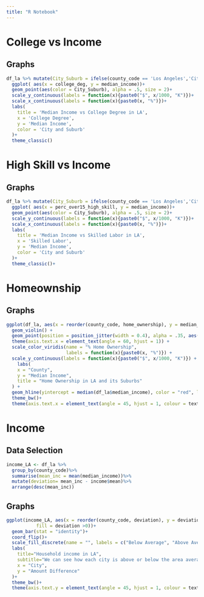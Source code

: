 ```yaml
---
title: "R Notebook"
---
```


# College vs Income

## Graphs
```r
df_la %>% mutate(City_Suburb = ifelse(county_code == 'Los Angeles','City','Suburb')) %>% 
  ggplot( aes(x = college_deg, y = median_income))+
  geom_point(aes(color = City_Suburb), alpha = .5, size = 2)+
  scale_y_continuous(labels = function(x){paste0("$", x/1000, "K")})+
  scale_x_continuous(labels = function(x){paste0(x, "%")})+
  labs(
    title = 'Median Income vs College Degree in LA',
    x = 'College Degree',
    y = 'Median Income',
    color = 'City and Suburb'
  )+
  theme_classic()
```

# High Skill vs Income

## Graphs
```r
df_la %>% mutate(City_Suburb = ifelse(county_code == 'Los Angeles','City','Suburb')) %>% 
  ggplot( aes(x = perc_over15_high_skill, y = median_income))+
  geom_point(aes(color = City_Suburb), alpha = .5, size = 2)+
  scale_y_continuous(labels = function(x){paste0("$", x/1000, "K")})+
  scale_x_continuous(labels = function(x){paste0(x, "%")})+
  labs(
    title = 'Median Income vs Skilled Labor in LA',
    x = 'Skilled Labor',
    y = 'Median Income',
    color = 'City and Suburb'
  )+
  theme_classic()+
```


# Homeownship

## Graphs
```r
ggplot(df_la, aes(x = reorder(county_code, home_ownership), y = median_income)) +
  geom_violin() +
  geom_point(position = position_jitter(width = 0.4), alpha = .35, aes(color = home_ownership)) +
  theme(axis.text.x = element_text(angle = 60, hjust = 1)) +
  scale_color_viridis(name = "% Home Ownership",
                      labels = function(x){paste0(x, "%")}) +
  scale_y_continuous(labels = function(x){paste0("$", x/1000, "K")}) +
    labs(
    x = "County",
    y = "Median Income",
    title = "Home Ownership in LA and its Suburbs"
  ) +
  geom_hline(yintercept = median(df_la$median_income), color = "red", linetype = "dashed")+
  theme_bw()+
  theme(axis.text.x = element_text(angle = 45, hjust = 1, colour = text_color))
```

# Income

## Data Selection
```r
income_LA <- df_la %>%
  group_by(county_code)%>%
  summarise(mean_inc = mean(median_income))%>%
  mutate(deviation= mean_inc - income$mean)%>%
  arrange(desc(mean_inc))
```

## Graphs
```r
ggplot(income_LA, aes(x = reorder(county_code, deviation), y = deviation,
           fill = deviation >0))+
  geom_bar(stat = "identity")+
  coord_flip()+
  scale_fill_discrete(name = "", labels = c("Below Average", "Above Average"))+
  labs(
    title="Household income in LA",
    subtitle="We can see how each city is above or below the area average, $66K",
    x = "City",
    y = "Amount Difference"
  )+
  theme_bw()+
  theme(axis.text.y = element_text(angle = 45, hjust = 1, colour = text_color))
```

